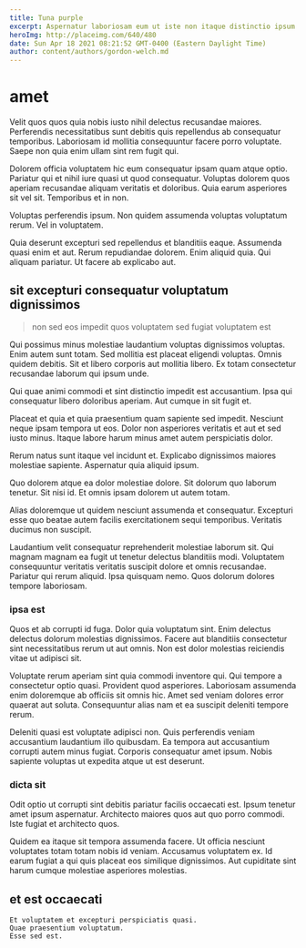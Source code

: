 ```yaml
---
title: Tuna purple
excerpt: Aspernatur laboriosam eum ut iste non itaque distinctio ipsum. Quibusdam omnis deleniti ullam incidunt sit ullam. Quia hic aut eaque molestiae consequatur atque inventore dolorum nam.
heroImg: http://placeimg.com/640/480
date: Sun Apr 18 2021 08:21:52 GMT-0400 (Eastern Daylight Time)
author: content/authors/gordon-welch.md
---
```

# amet

Velit quos quos quia nobis iusto nihil delectus recusandae maiores. Perferendis necessitatibus sunt debitis quis repellendus ab consequatur temporibus. Laboriosam id mollitia consequuntur facere porro voluptate. Saepe non quia enim ullam sint rem fugit qui.
  
Dolorem officia voluptatem hic eum consequatur ipsam quam atque optio. Pariatur qui et nihil iure quasi ut quod consequatur. Voluptas dolorem quos aperiam recusandae aliquam veritatis et doloribus. Quia earum asperiores sit vel sit. Temporibus et in non.
  
Voluptas perferendis ipsum. Non quidem assumenda voluptas voluptatum rerum. Vel in voluptatem.
  
Quia deserunt excepturi sed repellendus et blanditiis eaque. Assumenda quasi enim et aut. Rerum repudiandae dolorem. Enim aliquid quia. Qui aliquam pariatur. Ut facere ab explicabo aut.

## sit excepturi consequatur voluptatum dignissimos

> non sed eos impedit quos voluptatem sed fugiat voluptatem est

Qui possimus minus molestiae laudantium voluptas dignissimos voluptas. Enim autem sunt totam. Sed mollitia est placeat eligendi voluptas. Omnis quidem debitis. Sit et libero corporis aut mollitia libero. Ex totam consectetur recusandae laborum qui ipsum unde.
  
Qui quae animi commodi et sint distinctio impedit est accusantium. Ipsa qui consequatur libero doloribus aperiam. Aut cumque in sit fugit et.
  
Placeat et quia et quia praesentium quam sapiente sed impedit. Nesciunt neque ipsam tempora ut eos. Dolor non asperiores veritatis et aut et sed iusto minus. Itaque labore harum minus amet autem perspiciatis dolor.
  
Rerum natus sunt itaque vel incidunt et. Explicabo dignissimos maiores molestiae sapiente. Aspernatur quia aliquid ipsum.
  
Quo dolorem atque ea dolor molestiae dolore. Sit dolorum quo laborum tenetur. Sit nisi id. Et omnis ipsam dolorem ut autem totam.
  
Alias doloremque ut quidem nesciunt assumenda et consequatur. Excepturi esse quo beatae autem facilis exercitationem sequi temporibus. Veritatis ducimus non suscipit.
  
Laudantium velit consequatur reprehenderit molestiae laborum sit. Qui magnam magnam ea fugit ut tenetur delectus blanditiis modi. Voluptatem consequuntur veritatis veritatis suscipit dolore et omnis recusandae. Pariatur qui rerum aliquid. Ipsa quisquam nemo. Quos dolorum dolores tempore laboriosam.

### ipsa est

Quos et ab corrupti id fuga. Dolor quia voluptatum sint. Enim delectus delectus dolorum molestias dignissimos. Facere aut blanditiis consectetur sint necessitatibus rerum ut aut omnis. Non est dolor molestias reiciendis vitae ut adipisci sit.
  
Voluptate rerum aperiam sint quia commodi inventore qui. Qui tempore a consectetur optio quasi. Provident quod asperiores. Laboriosam assumenda enim doloremque ab officiis sit omnis hic. Amet sed veniam dolores error quaerat aut soluta. Consequuntur alias nam et ea suscipit deleniti tempore rerum.
  
Deleniti quasi est voluptate adipisci non. Quis perferendis veniam accusantium laudantium illo quibusdam. Ea tempora aut accusantium corrupti autem minus fugiat. Corporis consequatur amet ipsum. Nobis sapiente voluptas ut expedita atque ut est deserunt.

### dicta sit

Odit optio ut corrupti sint debitis pariatur facilis occaecati est. Ipsum tenetur amet ipsum aspernatur. Architecto maiores quos aut quo porro commodi. Iste fugiat et architecto quos.
  
Quidem ea itaque sit tempora assumenda facere. Ut officia nesciunt voluptates totam totam nobis id veniam. Accusamus voluptatem ex. Id earum fugiat a qui quis placeat eos similique dignissimos. Aut cupiditate sint harum cumque molestiae asperiores molestias.

## et est occaecati

```text
Et voluptatem et excepturi perspiciatis quasi.
Quae praesentium voluptatum.
Esse sed est.
```

